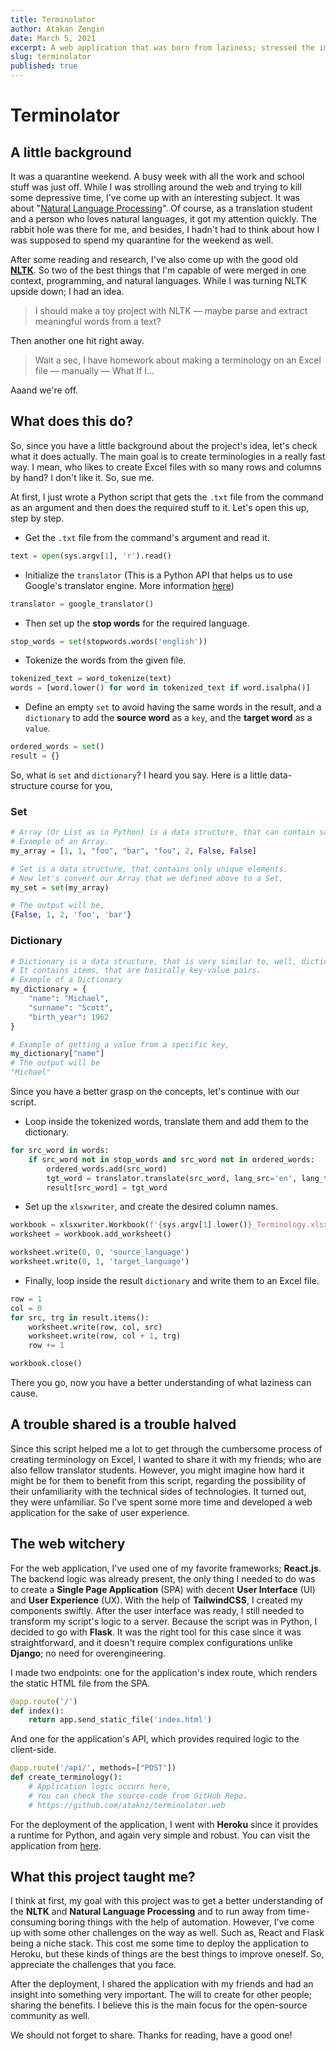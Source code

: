 ```yaml
---
title: Terminolator
author: Atakan Zengin
date: March 5, 2021
excerpt: A web application that was born from laziness; stressed the importance of sharing.
slug: terminolator
published: true
---
```


# Terminolator

## A little background

It was a quarantine weekend. A busy week with all the work and school stuff was just off. While I was strolling around the web and trying to kill some depressive time, I've come up with an interesting subject. It was about "[Natural Language Processing](https://www.ibm.com/cloud/learn/natural-language-processing)". Of course, as a translation student and a person who loves natural languages, it got my attention quickly. The rabbit hole was there for me, and besides, I hadn't had to think about how I was supposed to spend my quarantine for the weekend as well.

After some reading and research, I've also come up with the good old **[NLTK](https://www.nltk.org/)**. So two of the best things that I'm capable of were merged in one context, programming, and natural languages. While I was turning NLTK upside down; I had an idea.

> I should make a toy project with NLTK — maybe parse and extract meaningful words from a text?

Then another one hit right away.

> Wait a sec, I have homework about making a terminology on an Excel file — manually — What If I...

Aaand we're off.

## What does this do?

So, since you have a little background about the project's idea, let's check what it does actually. The main goal is to create terminologies in a really fast way. I mean, who likes to create Excel files with so many rows and columns by hand? I don't like it. So, sue me.

At first, I just wrote a Python script that gets the `.txt` file from the command as an argument and then does the required stuff to it. Let's open this up, step by step.

- Get the `.txt` file from the command's argument and read it.

```python
text = open(sys.argv[1], 'r').read()
```

- Initialize the `translator` (This is a Python API that helps us to use Google's translator engine. More information [here](https://github.com/lushan88a/google_trans_new))

```python
translator = google_translator()
```

- Then set up the **stop words** for the required language.

```python
stop_words = set(stopwords.words('english'))
```

- Tokenize the words from the given file.

```python
tokenized_text = word_tokenize(text)
words = [word.lower() for word in tokenized_text if word.isalpha()]
```

- Define an empty `set` to avoid having the same words in the result, and a `dictionary` to add the **source word** as a `key`, and the **target word** as a `value`.

```python
ordered_words = set()
result = {}
```

So, what is `set` and `dictionary`? I heard you say. Here is a little data-structure course for you,

### Set

```python
# Array (Or List as in Python) is a data structure, that can contain same elements.
# Example of an Array.
my_array = [1, 1, "foo", "bar", "foo", 2, False, False]

# Set is a data structure, that contains only unique elements.
# Now let's convert our Array that we defined above to a Set,
my_set = set(my_array)

# The output will be,
{False, 1, 2, 'foo', 'bar'}
```

### Dictionary

```python
# Dictionary is a data structure, that is very similar to, well, dictionaries.
# It contains items, that are basically key-value pairs.
# Example of a Dictionary
my_dictionary = {
	"name": "Michael",
	"surname": "Scott",
	"birth_year": 1962
}

# Example of getting a value from a specific key,
my_dictionary["name"]
# The output will be
"Michael"
```

Since you have a better grasp on the concepts, let's continue with our script.

- Loop inside the tokenized words, translate them and add them to the dictionary.

```python
for src_word in words:
    if src_word not in stop_words and src_word not in ordered_words:
        ordered_words.add(src_word)
        tgt_word = translator.translate(src_word, lang_src='en', lang_tgt='tr')
        result[src_word] = tgt_word
```

- Set up the `xlsxwriter`, and create the desired column names.

```python
workbook = xlsxwriter.Workbook(f'{sys.argv[1].lower()}_Terminology.xlsx')
worksheet = workbook.add_worksheet()

worksheet.write(0, 0, 'source_language')
worksheet.write(0, 1, 'target_language')
```

- Finally, loop inside the result `dictionary` and write them to an Excel file.

```python
row = 1
col = 0
for src, trg in result.items():
    worksheet.write(row, col, src)
    worksheet.write(row, col + 1, trg)
    row += 1

workbook.close()
```

There you go, now you have a better understanding of what laziness can cause.

## A trouble shared is a trouble halved

Since this script helped me a lot to get through the cumbersome process of creating terminology on Excel, I wanted to share it with my friends; who are also fellow translator students. However, you might imagine how hard it might be for them to benefit from this script, regarding the possibility of their unfamiliarity with the technical sides of technologies. It turned out, they were unfamiliar. So I've spent some more time and developed a web application for the sake of user experience.

## The web witchery

For the web application, I've used one of my favorite frameworks; **React.js**. The backend logic was already present, the only thing I needed to do was to create a **Single Page Application** (SPA) with decent **User Interface** (UI) and **User Experience** (UX). With the help of **TailwindCSS**, I created my components swiftly. After the user interface was ready, I still needed to transform my script's logic to a server. Because the script was in Python, I decided to go with **Flask**. It was the right tool for this case since it was straightforward, and it doesn't require complex configurations unlike **Django**; no need for overengineering.

I made two endpoints: one for the application's index route, which renders the static HTML file from the SPA.

```python
@app.route('/')
def index():
    return app.send_static_file('index.html')
```

And one for the application's API, which provides required logic to the client-side.

```python
@app.route('/api/', methods=["POST"])
def create_terminology():
	# Application logic occurs here,
	# You can check the source-code from GitHub Repo.
	# https://github.com/ataknz/terminolator.web
```

For the deployment of the application, I went with **Heroku** since it provides a runtime for Python, and again very simple and robust. You can visit the application from [here](https://terminolator.herokuapp.com/).

## What this project taught me?

I think at first, my goal with this project was to get a better understanding of the **NLTK** and **Natural Language Processing** and to run away from time-consuming boring things with the help of automation. However, I've come up with some other challenges on the way as well. Such as, React and Flask being a niche stack. This cost me some time to deploy the application to Heroku, but these kinds of things are the best things to improve oneself. So, appreciate the challenges that you face.

After the deployment, I shared the application with my friends and had an insight into something very important. The will to create for other people; sharing the benefits. I believe this is the main focus for the open-source community as well.

We should not forget to share. Thanks for reading, have a good one!
